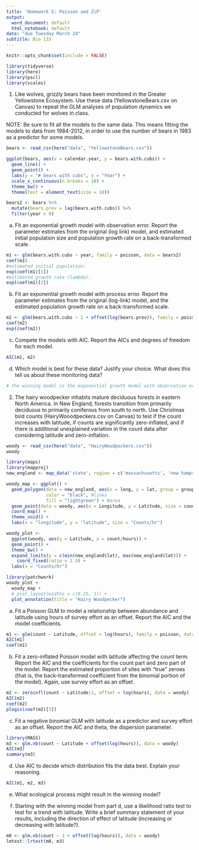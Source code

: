 ```yaml
---
title: 'Homework 5: Poisson and ZiP'
output:
  word_document: default
  html_notebook: default
date: "due Tuesday March 24"
subtitle: Bio 133
---
```

```r
knitr::opts_chunk$set(include = FALSE)
```

```r
library(tidyverse)
library(here)
library(pscl)
library(scales)
```

1. Like wolves, grizzly bears have been monitored in the Greater Yellowstone Ecosystem. Use these data (YellowstoneBears.csv on Canvas) to repeat the GLM analyses of population dynamics we conducted for wolves in class.

NOTE: Be sure to fit all the models to the same data. This means fitting the models to data from 1984-2012, in order to use the number of bears in 1983 as a predictor for some models.

```r
bears <- read_csv(here("data", "YellowstoneBears.csv"))
```

```r
ggplot(bears, aes(x = calendar.year, y = bears.with.cubs)) +
  geom_line() +
  geom_point() +
  labs(y = "# bears with cubs", x = "Year") +
  scale_x_continuous(n.breaks = 10) +
  theme_bw() +
  theme(text = element_text(size = 10))
```
```r
bears2 <- bears %>% 
  mutate(bears.prev = lag(bears.with.cubs)) %>% 
  filter(year > 0)
```

  a. Fit an exponential growth model with observation error. Report the parameter estimates from the original (log link) model, and estimated initial population size and population growth rate on a back-transformed scale.

```r
m1 <- glm(bears.with.cubs ~ year, family = poisson, data = bears2)
coef(m1)
#estimated initial population:
exp(coef(m1)[1])
#estimated growth rate (lambda):
exp(coef(m1)[2])
```

  b. Fit an exponential growth model with process error. Report the parameter estimates from the original (log-link) model, and the estimated population growth rate on a back-transformed scale.

```r
m2 <- glm(bears.with.cubs ~ 1 + offset(log(bears.prev)), family = poisson, data = bears2)
coef(m2)
exp(coef(m2))
```

  c. Compete the models with AIC. Report the AICs and degrees of freedom for each model.

```r
AIC(m1, m2)
```

  d.	Which model is best for these data? Justify your choice. What does this tell us about these monitoring data?

```r
# the winning model is the exponential growth model with observation error.  This tells us that the population is growing exponentially still and that monitoring is likely to be imperfect.  The year-to-year variation is more likely due to over/under-counting than to real population fluctuations.
```

2. The hairy woodpecker inhabits mature deciduous forests in eastern North America. In New England, forests transition from primarily deciduous to primarily coniferous from south to north. Use Christmas bird counts (HairyWooodpeckers.csv on Canvas) to test if the count increases with latitude, if counts are significantly zero-inflated, and if there is additional unexplained variation in the count data after considering latitude and zero-inflation.

```r
woody <- read_csv(here("data", "HairyWoodpeckers.csv"))
woody
```

```r
library(maps)
library(mapproj)
new_england <- map_data('state', region = c('massachusetts', 'new hampshire', 'vermont', 'maine', 'connecticut', 'rhode island'))

woody_map <- ggplot() +
  geom_polygon(data = new_england, aes(x = long, y = lat, group = group),
               color = "black", #lines
               fill = "lightgreen") + #area
  geom_point(data = woody, aes(x = Longitude, y = Latitude, size = count/hours)) +
  coord_map() +
  theme_void() +
  labs(x = "longitude", y = "latitude", size = "Counts/hr")

woody_plot <-
  ggplot(woody, aes(y = Latitude, x = count/hours)) +
  geom_point() +
  theme_bw() +
  expand_limits(y = c(min(new_england$lat), max(new_england$lat))) +
    coord_fixed(ratio = 1.5) +
  labs(x = "Counts/hr")

library(patchwork)
woody_plot +
  woody_map +
  # plot_layout(widths = c(0.25, 1)) + 
  plot_annotation(title = "Hairy Woodpecker")
```

  a. Fit a Poisson GLM to model a relationship between abundance and latitude using hours of survey effort as an offset.  Report the AIC and the model coefficients.

```r
m1 <- glm(count ~ Latitude, offset = log(hours), family = poisson, data = woody)
AIC(m1)
coef(m1)
```

  b. Fit a zero-inflated Poisson model with latitude affecting the count term. Report the AIC and the coefficients for the count part and zero part of the model. Report the estimated proportion of sites with "true" zeroes (that is, the back-transformed coefficient from the binomial portion of the model). Again, use survey effort as an offset.
  
```r
m2 <- zeroinfl(count ~ Latitude|1, offset = log(hours), data = woody)
AIC(m2)
coef(m2)
plogis(coef(m2)[3])
```
  
  c. Fit a negative binomial GLM with latitude as a predictor and survey effort as an offset.  Report the AIC and theta, the dispersion parameter.
  
```r
library(MASS)
m3 <- glm.nb(count ~ Latitude + offset(log(hours)), data = woody)
AIC(m3)
summary(m3)
```
  
  d. Use AIC to decide which distribution fits the data best.  Explain your reasoning.
  
```r
AIC(m1, m2, m3)
```
  
  e. What ecological process might result in the winning model?
  
  f. Starting with the winning model from part d, use a likelihood ratio test to test for a trend with latitude. Write a brief summary statement of your results, including the direction of effect of latitude (increasing or decreasing with latitude?).
  
```r
m0 <- glm.nb(count ~ 1 + offset(log(hours)), data = woody)
lmtest::lrtest(m0, m3)
```
  
  